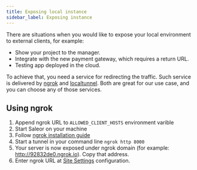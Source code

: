 ```yaml
---
title: Exposing local instance
sidebar_label: Exposing instance
---
```


There are situations when you would like to expose your local environment to external clients, for example:

- Show your project to the manager.
- Integrate with the new payment gateway, which requires a return URL.
- Testing app deployed in the cloud.

To achieve that, you need a service for redirecting the traffic. Such service is delivered by [ngrok](https://ngrok.com) and [localtunnel](https://localtunnel.me). Both are great for our use case, and you can choose any of those services.

## Using ngrok

1. Append ngrok URL to `ALLOWED_CLIENT_HOSTS` environment varible
2. Start Saleor on your machine
3. Follow [ngrok installation guide](https://ngrok.com/product)
4. Start a tunnel in your command line `ngrok http 8000`
5. Your server is now exposed under ngrok domain (for example: http://92832de0.ngrok.io). Copy that address.
6. Enter ngrok URL at [Site Settings](dashboard/configuration/site.md) configuration.

